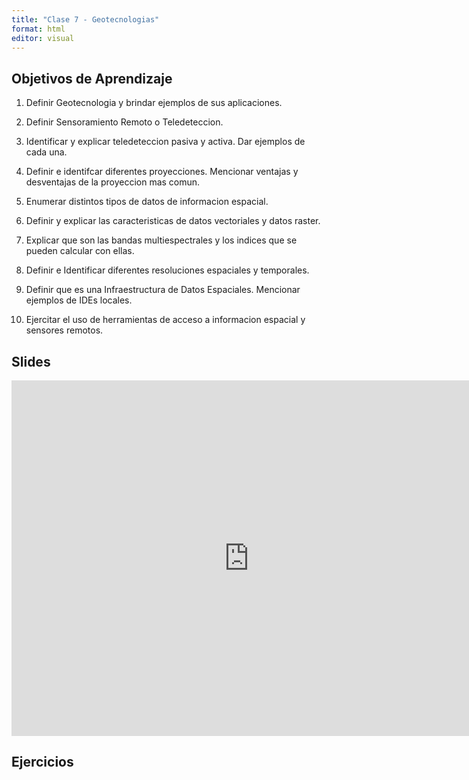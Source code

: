 ```yaml
---
title: "Clase 7 - Geotecnologias"
format: html
editor: visual
---
```


## Objetivos de Aprendizaje

1.  Definir Geotecnologia y brindar ejemplos de sus aplicaciones.

2.  Definir Sensoramiento Remoto o Teledeteccion.

3.  Identificar y explicar teledeteccion pasiva y activa. Dar ejemplos de cada una.

4.  Definir e identifcar diferentes proyecciones. Mencionar ventajas y desventajas de la proyeccion mas comun.

5.  Enumerar distintos tipos de datos de informacion espacial.

6.  Definir y explicar las caracteristicas de datos vectoriales y datos raster.

7.  Explicar que son las bandas multiespectrales y los indices que se pueden calcular con ellas.

8.  Definir e Identificar diferentes resoluciones espaciales y temporales.

9.  Definir que es una Infraestructura de Datos Espaciales. Mencionar ejemplos de IDEs locales.

10. Ejercitar el uso de herramientas de acceso a informacion espacial y sensores remotos.

## Slides

<iframe src="https://docs.google.com/presentation/d/1xPkp7_Y2QArcDLyFBXAxQSwqUCzFry5NX8akqnmdEEM/embed?start=false&amp;loop=false&amp;delayms=3000" frameborder="0" width="760" height="569" allowfullscreen="true" mozallowfullscreen="true" webkitallowfullscreen="true">

</iframe>

## Ejercicios
